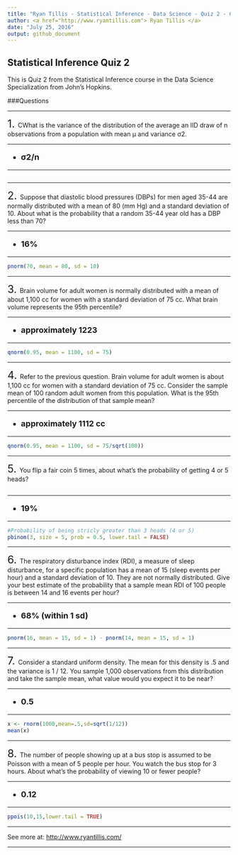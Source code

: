 ```yaml
---
title: "Ryan Tillis - Statistical Inference - Data Science - Quiz 2 - Coursera"
author: <a href="http://www.ryantillis.com"> Ryan Tillis </a>
date: "July 25, 2016"
output: github_document
---
```


## Statistical Inference Quiz 2

This is Quiz 2 from the Statistical Inference course in the Data Science Specialization from John's Hopkins.

###Questions
<hr>
<font size="+2">1.  </font> CWhat is the variance of the distribution of the average an IID draw of n observations from a population with mean μ and variance σ2.

<hr>

<font size="+1">
<b>

* σ2/n

</b>
</font>

<hr>

```r
```

<hr>

<font size="+2">2.  </font> Suppose that diastolic blood pressures (DBPs) for men aged 35-44 are normally distributed with a mean of 80 (mm Hg) and a standard deviation of 10. About what is the probability that a random 35-44 year old has a DBP less than 70?

<hr>

<font size="+1">
<b>

* 16%

</b>
</font>

<hr>

```r
pnorm(70, mean = 80, sd = 10)
```

<hr>

<font size="+2">3.  </font> Brain volume for adult women is normally distributed with a mean of about 1,100 cc for women with a standard deviation of 75 cc. What brain volume represents the 95th percentile?

<hr>

<font size="+1">
<b>

* approximately 1223

</b>
</font>

<hr>
```r
qnorm(0.95, mean = 1100, sd = 75)
```

<hr>

<font size="+2">4.  </font> Refer to the previous question. Brain volume for adult women is about 1,100 cc for women with a standard deviation of 75 cc. Consider the sample mean of 100 random adult women from this population. What is the 95th percentile of the distribution of that sample mean?

<hr>

<font size="+1">
<b>

* approximately 1112 cc

</b>
</font>

<hr>

```r
qnorm(0.95, mean = 1100, sd = 75/sqrt(100))
```

<hr>

<font size="+2">5.  </font> You flip a fair coin 5 times, about what's the probability of getting 4 or 5 heads?

```r

```
<hr>

<font size="+1">
<b>

* 19%

</b>
</font>

<hr>

```r
#Probability of being stricly greater than 3 heads (4 or 5)
pbinom(3, size = 5, prob = 0.5, lower.tail = FALSE)
```

<hr>

<font size="+2">6.  </font> The respiratory disturbance index (RDI), a measure of sleep disturbance, for a specific population has a mean of 15 (sleep events per hour) and a standard deviation of 10. They are not normally distributed. Give your best estimate of the probability that a sample mean RDI of 100 people is between 14 and 16 events per hour?

<hr>

<font size="+1">
<b>

* 68% (within 1 sd)

</b>
</font>

<hr>

```r
pnorm(16, mean = 15, sd = 1) - pnorm(14, mean = 15, sd = 1)
```

<hr>

<font size="+2">7.  </font> Consider a standard uniform density. The mean for this density is .5 and the variance is 1 / 12. You sample 1,000 observations from this distribution and take the sample mean, what value would you expect it to be near?

<hr>

<font size="+1">
<b>

* 0.5

</b>
</font>

<hr>

```r
x <- rnorm(1000,mean=.5,sd=sqrt(1/12))
mean(x)
```

<hr>

<font size="+2">8.  </font> The number of people showing up at a bus stop is assumed to be Poisson with a mean of 5 people per hour. You watch the bus stop for 3 hours. About what's the probability of viewing 10 or fewer people?

<hr>

<font size="+1">
<b>

* 0.12

</b>
</font>

<hr>

```r
ppois(10,15,lower.tail = TRUE)
```

<hr>

See more at: <http://www.ryantillis.com/>

<hr>
